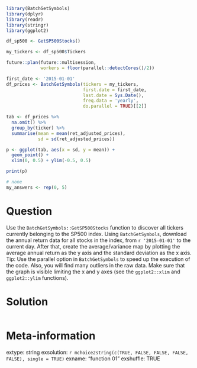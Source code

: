```r
library(BatchGetSymbols)
library(dplyr)
library(readr)
library(stringr)
library(ggplot2)

df_sp500 <- GetSP500Stocks()

my_tickers <- df_sp500$Tickers

future::plan(future::multisession, 
             workers = floor(parallel::detectCores()/2))

first_date <- '2015-01-01'
df_prices <- BatchGetSymbols(tickers = my_tickers, 
                             first.date = first_date, 
                             last.date = Sys.Date(),
                             freq.data = 'yearly', 
                             do.parallel = TRUE)[[2]]

tab <- df_prices %>%
  na.omit() %>%
  group_by(ticker) %>%
  summarise(mean = mean(ret_adjusted_prices),
            sd = sd(ret_adjusted_prices))

p <- ggplot(tab, aes(x = sd, y = mean)) + 
  geom_point() + 
  xlim(0, 0.5) + ylim(-0.5, 0.5)

print(p)
```

```r
# none
my_answers <- rep(0, 5)
```

Question
========

Use the `BatchGetSymbols::GetSP500Stocks` function to discover all tickers currently belonging to the SP500 index. Using `BatchGetSymbols`, download the annual return data for all stocks in the index, from `r '2015-01-01'` to the current day. After that, create the average/variance map by plotting the average annual return as the y axis and the standard deviation as the x axis. Tip: Use the parallel option in `BatchGetSymbols` to speed up the execution of the code. Also, you will find many outliers in the raw data. Make sure that the graph is visible limiting the x and y axes (see the `ggplot2::xlim` and `ggplot2::ylim` functions).


Solution
================

```r
```


Meta-information
================
extype: string
exsolution: `r mchoice2string(c(TRUE, FALSE, FALSE, FALSE, FALSE), single = TRUE)`
exname: "function 01"
exshuffle: TRUE

